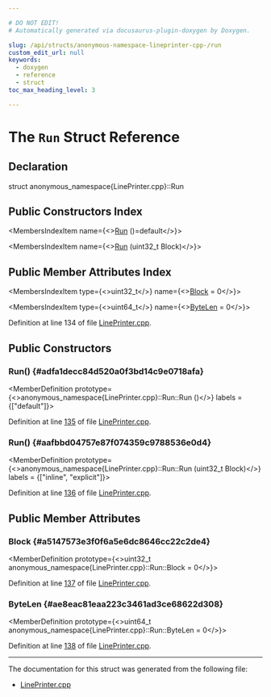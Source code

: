 ```yaml
---

# DO NOT EDIT!
# Automatically generated via docusaurus-plugin-doxygen by Doxygen.

slug: /api/structs/anonymous-namespace-lineprinter-cpp-/run
custom_edit_url: null
keywords:
  - doxygen
  - reference
  - struct
toc_max_heading_level: 3

---
```





# The `Run` Struct Reference

<DoxygenPage pluginConfig={pluginConfig}>



## Declaration

<CodeBlock>struct anonymous_namespace{LinePrinter.cpp}::Run</CodeBlock>

## Public Constructors Index

<MembersIndex>

<MembersIndexItem
  name={<><a href="#adfa1decc84d520a0f3bd14c9e0718afa">Run</a> ()=default</>}>
</MembersIndexItem>

<MembersIndexItem
  name={<><a href="#aafbbd04757e87f074359c9788536e0d4">Run</a> (uint32&#95;t Block)</>}>
</MembersIndexItem>

</MembersIndex>

## Public Member Attributes Index

<MembersIndex>

<MembersIndexItem
  type={<>uint32&#95;t</>}
  name={<><a href="#a5147573e3f0f6a5e6dc8646cc22c2de4">Block</a> = 0</>}>
</MembersIndexItem>

<MembersIndexItem
  type={<>uint64&#95;t</>}
  name={<><a href="#ae8eac81eaa223c3461ad3ce68622d308">ByteLen</a> = 0</>}>
</MembersIndexItem>

</MembersIndex>


Definition at line 134 of file <a href="/docs/api/files/lib/lib/debuginfo/lib/debuginfo/pdb/lib/debuginfo/pdb/native/lineprinter-cpp">LinePrinter.cpp</a>.

<SectionDefinition>

## Public Constructors

### Run() {#adfa1decc84d520a0f3bd14c9e0718afa}

<MemberDefinition
  prototype={<>anonymous&#95;namespace&#123;LinePrinter.cpp&#125;::Run::Run ()</>}
  labels = {["default"]}>

Definition at line <a href="/docs/api/files/lib/lib/debuginfo/lib/debuginfo/pdb/lib/debuginfo/pdb/native/lineprinter-cpp/#l00135">135</a> of file <a href="/docs/api/files/lib/lib/debuginfo/lib/debuginfo/pdb/lib/debuginfo/pdb/native/lineprinter-cpp">LinePrinter.cpp</a>.
</MemberDefinition>

### Run() {#aafbbd04757e87f074359c9788536e0d4}

<MemberDefinition
  prototype={<>anonymous&#95;namespace&#123;LinePrinter.cpp&#125;::Run::Run (uint32&#95;t Block)</>}
  labels = {["inline", "explicit"]}>

Definition at line <a href="/docs/api/files/lib/lib/debuginfo/lib/debuginfo/pdb/lib/debuginfo/pdb/native/lineprinter-cpp/#l00136">136</a> of file <a href="/docs/api/files/lib/lib/debuginfo/lib/debuginfo/pdb/lib/debuginfo/pdb/native/lineprinter-cpp">LinePrinter.cpp</a>.
</MemberDefinition>

</SectionDefinition>

<SectionDefinition>

## Public Member Attributes

### Block {#a5147573e3f0f6a5e6dc8646cc22c2de4}

<MemberDefinition
  prototype={<>uint32&#95;t anonymous&#95;namespace&#123;LinePrinter.cpp&#125;::Run::Block = 0</>}>

Definition at line <a href="/docs/api/files/lib/lib/debuginfo/lib/debuginfo/pdb/lib/debuginfo/pdb/native/lineprinter-cpp/#l00137">137</a> of file <a href="/docs/api/files/lib/lib/debuginfo/lib/debuginfo/pdb/lib/debuginfo/pdb/native/lineprinter-cpp">LinePrinter.cpp</a>.
</MemberDefinition>

### ByteLen {#ae8eac81eaa223c3461ad3ce68622d308}

<MemberDefinition
  prototype={<>uint64&#95;t anonymous&#95;namespace&#123;LinePrinter.cpp&#125;::Run::ByteLen = 0</>}>

Definition at line <a href="/docs/api/files/lib/lib/debuginfo/lib/debuginfo/pdb/lib/debuginfo/pdb/native/lineprinter-cpp/#l00138">138</a> of file <a href="/docs/api/files/lib/lib/debuginfo/lib/debuginfo/pdb/lib/debuginfo/pdb/native/lineprinter-cpp">LinePrinter.cpp</a>.
</MemberDefinition>

</SectionDefinition>

<hr/>

The documentation for this struct was generated from the following file:

<ul>
<li><a href="/docs/api/files/lib/lib/debuginfo/lib/debuginfo/pdb/lib/debuginfo/pdb/native/lineprinter-cpp">LinePrinter.cpp</a></li>
</ul>

</DoxygenPage>
